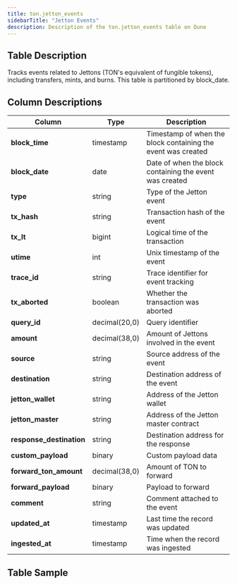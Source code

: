```yaml
---
title: ton.jetton_events
sidebarTitle: "Jetton Events"
description: Description of the ton.jetton_events table on Dune
---
```


## Table Description
Tracks events related to Jettons (TON's equivalent of fungible tokens), including transfers, mints, and burns. This table is partitioned by block_date.

## Column Descriptions
| **Column**               | **Type**      | **Description**                                              |
|--------------------------|---------------|--------------------------------------------------------------|
| **block_time**           | timestamp     | Timestamp of when the block containing the event was created |
| **block_date**           | date          | Date of when the block containing the event was created      |
| **type**                 | string        | Type of the Jetton event                                     |
| **tx_hash**              | string        | Transaction hash of the event                                |
| **tx_lt**                | bigint        | Logical time of the transaction                              |
| **utime**                | int           | Unix timestamp of the event                                  |
| **trace_id**             | string        | Trace identifier for event tracking                          |
| **tx_aborted**           | boolean       | Whether the transaction was aborted                          |
| **query_id**             | decimal(20,0) | Query identifier                                             |
| **amount**               | decimal(38,0) | Amount of Jettons involved in the event                      |
| **source**               | string        | Source address of the event                                  |
| **destination**          | string        | Destination address of the event                             |
| **jetton_wallet**        | string        | Address of the Jetton wallet                                 |
| **jetton_master**        | string        | Address of the Jetton master contract                        |
| **response_destination** | string        | Destination address for the response                         |
| **custom_payload**       | binary        | Custom payload data                                          |
| **forward_ton_amount**   | decimal(38,0) | Amount of TON to forward                                     |
| **forward_payload**      | binary        | Payload to forward                                           |
| **comment**              | string        | Comment attached to the event                                |
| **updated_at**           | timestamp     | Last time the record was updated                             |
| **ingested_at**          | timestamp     | Time when the record was ingested                            |

## Table Sample


<TableSample tableSchema="ton" tableName="jetton_events" />
